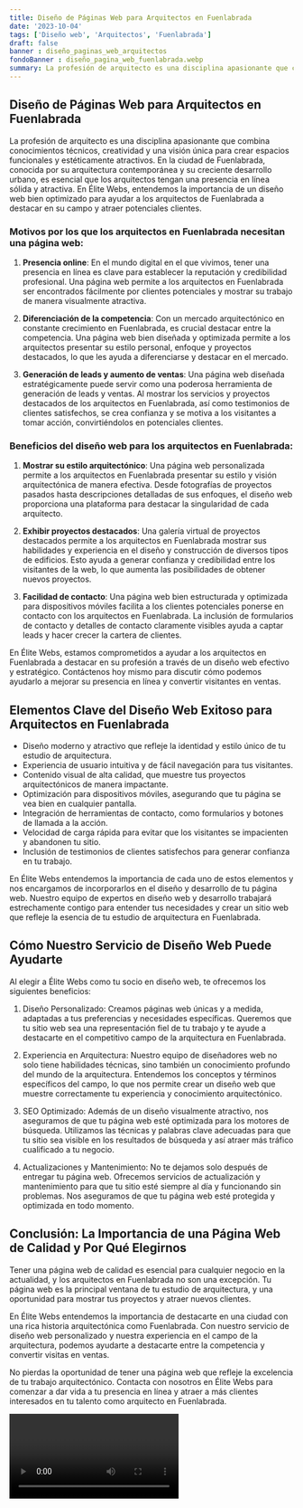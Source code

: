 ```yaml
---
title: Diseño de Páginas Web para Arquitectos en Fuenlabrada
date: '2023-10-04'
tags: ['Diseño web', 'Arquitectos', 'Fuenlabrada']
draft: false
banner : diseño_paginas_web_arquitectos
fondoBanner : diseño_pagina_web_fuenlabrada.webp
summary: La profesión de arquitecto es una disciplina apasionante que combina conocimientos técnicos, creatividad y una visión única para crear espacios funcionales y estéticamente atractivos. En la ciudad de Fuenlabrada, conocida por su arquitectura contemporánea y su creciente desarrollo urbano, es esencial que los arquitectos tengan una presencia en línea sólida y atractiva. En Élite Webs, entendemos la importancia de un diseño web bien optimizado para ayudar a los arquitectos de Fuenlabrada a destacar en su campo y atraer potenciales clientes.
---
```


## Diseño de Páginas Web para Arquitectos en Fuenlabrada

La profesión de arquitecto es una disciplina apasionante que combina conocimientos técnicos, creatividad y una visión única para crear espacios funcionales y estéticamente atractivos. En la ciudad de Fuenlabrada, conocida por su arquitectura contemporánea y su creciente desarrollo urbano, es esencial que los arquitectos tengan una presencia en línea sólida y atractiva. En Élite Webs, entendemos la importancia de un diseño web bien optimizado para ayudar a los arquitectos de Fuenlabrada a destacar en su campo y atraer potenciales clientes.

### Motivos por los que los arquitectos en Fuenlabrada necesitan una página web:

1. **Presencia online**: En el mundo digital en el que vivimos, tener una presencia en línea es clave para establecer la reputación y credibilidad profesional. Una página web permite a los arquitectos en Fuenlabrada ser encontrados fácilmente por clientes potenciales y mostrar su trabajo de manera visualmente atractiva.

2. **Diferenciación de la competencia**: Con un mercado arquitectónico en constante crecimiento en Fuenlabrada, es crucial destacar entre la competencia. Una página web bien diseñada y optimizada permite a los arquitectos presentar su estilo personal, enfoque y proyectos destacados, lo que les ayuda a diferenciarse y destacar en el mercado.

3. **Generación de leads y aumento de ventas**: Una página web diseñada estratégicamente puede servir como una poderosa herramienta de generación de leads y ventas. Al mostrar los servicios y proyectos destacados de los arquitectos en Fuenlabrada, así como testimonios de clientes satisfechos, se crea confianza y se motiva a los visitantes a tomar acción, convirtiéndolos en potenciales clientes.

### Beneficios del diseño web para los arquitectos en Fuenlabrada:

1. **Mostrar su estilo arquitectónico**: Una página web personalizada permite a los arquitectos en Fuenlabrada presentar su estilo y visión arquitectónica de manera efectiva. Desde fotografías de proyectos pasados ​​hasta descripciones detalladas de sus enfoques, el diseño web proporciona una plataforma para destacar la singularidad de cada arquitecto.

2. **Exhibir proyectos destacados**: Una galería virtual de proyectos destacados permite a los arquitectos en Fuenlabrada mostrar sus habilidades y experiencia en el diseño y construcción de diversos tipos de edificios. Esto ayuda a generar confianza y credibilidad entre los visitantes de la web, lo que aumenta las posibilidades de obtener nuevos proyectos.

3. **Facilidad de contacto**: Una página web bien estructurada y optimizada para dispositivos móviles facilita a los clientes potenciales ponerse en contacto con los arquitectos en Fuenlabrada. La inclusión de formularios de contacto y detalles de contacto claramente visibles ayuda a captar leads y hacer crecer la cartera de clientes.

En Élite Webs, estamos comprometidos a ayudar a los arquitectos en Fuenlabrada a destacar en su profesión a través de un diseño web efectivo y estratégico. Contáctenos hoy mismo para discutir cómo podemos ayudarlo a mejorar su presencia en línea y convertir visitantes en ventas.

<GifSeo />

<Cta />

## Elementos Clave del Diseño Web Exitoso para Arquitectos en Fuenlabrada

- Diseño moderno y atractivo que refleje la identidad y estilo único de tu estudio de arquitectura.
- Experiencia de usuario intuitiva y de fácil navegación para tus visitantes.
- Contenido visual de alta calidad, que muestre tus proyectos arquitectónicos de manera impactante.
- Optimización para dispositivos móviles, asegurando que tu página se vea bien en cualquier pantalla.
- Integración de herramientas de contacto, como formularios y botones de llamada a la acción.
- Velocidad de carga rápida para evitar que los visitantes se impacienten y abandonen tu sitio.
- Inclusión de testimonios de clientes satisfechos para generar confianza en tu trabajo.

En Élite Webs entendemos la importancia de cada uno de estos elementos y nos encargamos de incorporarlos en el diseño y desarrollo de tu página web. Nuestro equipo de expertos en diseño web y desarrollo trabajará estrechamente contigo para entender tus necesidades y crear un sitio web que refleje la esencia de tu estudio de arquitectura en Fuenlabrada.

## Cómo Nuestro Servicio de Diseño Web Puede Ayudarte

Al elegir a Élite Webs como tu socio en diseño web, te ofrecemos los siguientes beneficios:

1. Diseño Personalizado: Creamos páginas web únicas y a medida, adaptadas a tus preferencias y necesidades específicas. Queremos que tu sitio web sea una representación fiel de tu trabajo y te ayude a destacarte en el competitivo campo de la arquitectura en Fuenlabrada.

2. Experiencia en Arquitectura: Nuestro equipo de diseñadores web no solo tiene habilidades técnicas, sino también un conocimiento profundo del mundo de la arquitectura. Entendemos los conceptos y términos específicos del campo, lo que nos permite crear un diseño web que muestre correctamente tu experiencia y conocimiento arquitectónico.

3. SEO Optimizado: Además de un diseño visualmente atractivo, nos aseguramos de que tu página web esté optimizada para los motores de búsqueda. Utilizamos las técnicas y palabras clave adecuadas para que tu sitio sea visible en los resultados de búsqueda y así atraer más tráfico cualificado a tu negocio.

4. Actualizaciones y Mantenimiento: No te dejamos solo después de entregar tu página web. Ofrecemos servicios de actualización y mantenimiento para que tu sitio esté siempre al día y funcionando sin problemas. Nos aseguramos de que tu página web esté protegida y optimizada en todo momento.

## Conclusión: La Importancia de una Página Web de Calidad y Por Qué Elegirnos

Tener una página web de calidad es esencial para cualquier negocio en la actualidad, y los arquitectos en Fuenlabrada no son una excepción. Tu página web es la principal ventana de tu estudio de arquitectura, y una oportunidad para mostrar tus proyectos y atraer nuevos clientes.

En Élite Webs entendemos la importancia de destacarte en una ciudad con una rica historia arquitectónica como Fuenlabrada. Con nuestro servicio de diseño web personalizado y nuestra experiencia en el campo de la arquitectura, podemos ayudarte a destacarte entre la competencia y convertir visitas en ventas.

No pierdas la oportunidad de tener una página web que refleje la excelencia de tu trabajo arquitectónico. Contacta con nosotros en Élite Webs para comenzar a dar vida a tu presencia en línea y atraer a más clientes interesados en tu talento como arquitecto en Fuenlabrada.

<Video />

<CtaBot job='Arquitectos' city='Fuenlabrada'/>

<Gmaps query='Fuenlabrada+españa+maps' />